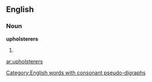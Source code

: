 ==English==

===Noun===
'''upholsterers'''

# {{plural of|[[upholsterer]]}}

[[Category:English words with consonant pseudo-digraphs]]

[[ar:upholsterers]]